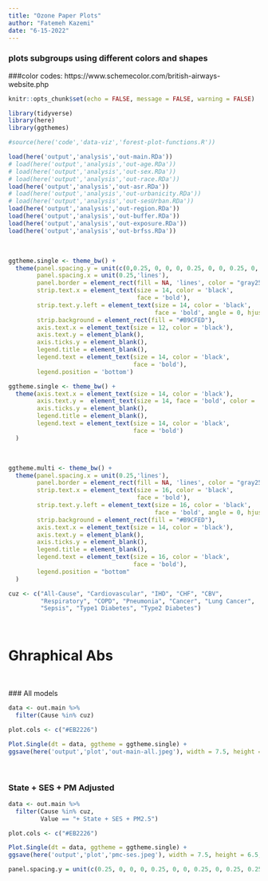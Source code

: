 ```yaml
---
title: "Ozone Paper Plots"
author: "Fatemeh Kazemi"
date: "6-15-2022"
---
```


### plots subgroups using different colors and shapes
###color codes: https://www.schemecolor.com/british-airways-website.php

```r
knitr::opts_chunk$set(echo = FALSE, message = FALSE, warning = FALSE)
```

```r
library(tidyverse)
library(here)
library(ggthemes)
```

```r
#source(here('code','data-viz','forest-plot-functions.R'))
```

```r
load(here('output','analysis','out-main.RDa'))
# load(here('output','analysis','out-age.RDa'))
# load(here('output','analysis','out-sex.RDa'))
# load(here('output','analysis','out-race.RDa'))
load(here('output','analysis','out-asr.RDa'))
# load(here('output','analysis','out-urbanicity.RDa'))
# load(here('output','analysis','out-sesUrban.RDa'))
load(here('output','analysis','out-region.RDa'))
load(here('output','analysis','out-buffer.RDa'))
load(here('output','analysis','out-exposure.RDa'))
load(here('output','analysis','out-brfss.RDa'))
```

<br>

```r
ggtheme.single <- theme_bw() + 
  theme(panel.spacing.y = unit(c(0,0.25, 0, 0, 0, 0.25, 0, 0, 0.25, 0, 0.25, 0.25, 0, 0, 0.25, 0, 0, 0.25),'lines'),
        panel.spacing.x = unit(0.25,'lines'),
        panel.border = element_rect(fill = NA, 'lines', color = "gray25"),
        strip.text.x = element_text(size = 14, color = 'black', 
                                    face = 'bold'),
        strip.text.y.left = element_text(size = 14, color = 'black', 
                                         face = 'bold', angle = 0, hjust = 0),
        strip.background = element_rect(fill = "#B9CFED"),
        axis.text.x = element_text(size = 12, color = 'black'),
        axis.text.y = element_blank(),
        axis.ticks.y = element_blank(),
        legend.title = element_blank(),
        legend.text = element_text(size = 14, color = 'black', 
                                   face = 'bold'),
        legend.position = 'bottom')
```

```r
ggtheme.single <- theme_bw() + 
  theme(axis.text.x = element_text(size = 14, color = 'black'),
        axis.text.y =  element_text(size = 14, face = 'bold', color = 'black'),
        axis.ticks.y = element_blank(),
        legend.title = element_blank(),
        legend.text = element_text(size = 14, color = 'black', 
                                   face = 'bold')
  )
```

<br>

```r
ggtheme.multi <- theme_bw() + 
  theme(panel.spacing.x = unit(0.25,'lines'),
        panel.border = element_rect(fill = NA, 'lines', color = "gray25"),
        strip.text.x = element_text(size = 16, color = 'black', 
                                    face = 'bold'),
        strip.text.y.left = element_text(size = 16, color = 'black', 
                                         face = 'bold', angle = 0, hjust = 0),
        strip.background = element_rect(fill = "#B9CFED"),
        axis.text.x = element_text(size = 14, color = 'black'),
        axis.text.y = element_blank(),
        axis.ticks.y = element_blank(),
        legend.title = element_blank(),
        legend.text = element_text(size = 16, color = 'black', 
                                   face = 'bold'),
        legend.position = "bottom"
  )
```

```r
cuz <- c("All-Cause", "Cardiovascular", "IHD", "CHF", "CBV", 
         "Respiratory", "COPD", "Pneumonia", "Cancer", "Lung Cancer", 
         "Sepsis", "Type1 Diabetes", "Type2 Diabetes")
```

<br>

# Ghraphical Abs
```r

```

<br>
### All models
```r
data <- out.main %>% 
  filter(Cause %in% cuz)

plot.cols <- c("#EB2226")

Plot.Single(dt = data, ggtheme = ggtheme.single) +
ggsave(here('output','plot','out-main-all.jpeg'), width = 7.5, height = 6.5, dpi = 600)
```

<br>

### State + SES + PM Adjusted
```r
data <- out.main %>% 
  filter(Cause %in% cuz,
         Value == "+ State + SES + PM2.5")

plot.cols <- c("#EB2226")

Plot.Single(dt = data, ggtheme = ggtheme.single) +
ggsave(here('output','plot','pmc-ses.jpeg'), width = 7.5, height = 6.5, dpi = 600)
```


```r
panel.spacing.y = unit(c(0.25, 0, 0, 0, 0.25, 0, 0, 0.25, 0, 0.25, 0.25, 0),'lines'),
```

